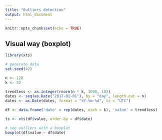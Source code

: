 ```yaml
---
title: "Outliers detection"
output: html_document
---
```


```r
knitr::opts_chunk$set(echo = TRUE)
```

## Visual way (boxplot)

```r
library(xts)

# generate data
set.seed(42)

n <- 128
k <- 32

trendless <- as.integer(rnorm(n * k, 3000, 10))
dates <- seq(as.Date("2017-01-01"), by = "day", length.out = n)
dates <- as.Date(dates, format = "%Y-%m-%d", tz = "UTC")

df <- data.frame('date' = rep(dates, each = k), 'value' = trendless)

ts <- xts(df$value, order.by = df$date)

# see outliers with a boxplot
boxplot(df$value ~ df$date)

```